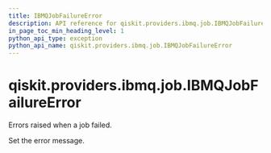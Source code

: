 ```yaml
---
title: IBMQJobFailureError
description: API reference for qiskit.providers.ibmq.job.IBMQJobFailureError
in_page_toc_min_heading_level: 1
python_api_type: exception
python_api_name: qiskit.providers.ibmq.job.IBMQJobFailureError
---
```


# qiskit.providers.ibmq.job.IBMQJobFailureError

<Class id="qiskit.providers.ibmq.job.IBMQJobFailureError" github="https://github.com/qiskit/qiskit-ibmq-provider/tree/stable/0.17/qiskit/providers/ibmq/job/exceptions.py" signature="IBMQJobFailureError(*message)">
  Errors raised when a job failed.

  Set the error message.
</Class>

